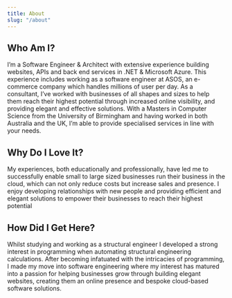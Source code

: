 ```yaml
---
title: About
slug: "/about"
---
```


## Who Am I?
I’m a Software Engineer & Architect with extensive experience 
building websites, APIs and back end services in .NET & Microsoft Azure. 
This experience includes working as a software engineer at ASOS, 
an e-commerce company which handles millions of user per day.
As a consultant, I’ve worked with businesses of all shapes and 
sizes to help them reach their highest potential through increased 
online visibility, and providing elegant and effective solutions. 
With a Masters in Computer Science from the University of Birmingham 
and having worked in both Australia and the UK, I’m able to 
provide specialised services in line with your needs.

## Why Do I Love It?
My experiences, both educationally and professionally, have led 
me to successfully enable small to large sized
businesses run their business in the cloud, which can not only reduce costs 
but increase sales and presence. I enjoy developing relationships with new 
people and providing efficient and elegant solutions to
empower their businesses to reach their highest potential

## How Did I Get Here?
Whilst studying and working as a structural engineer I developed a 
strong interest in programming when automating structural 
engineering calculations. After becoming infatuated with the 
intricacies of programming, I made my move into software
engineering where my interest has matured into a passion for helping businesses
grow through building elegant websites, creating them an online presence and bespoke cloud-based software solutions.
